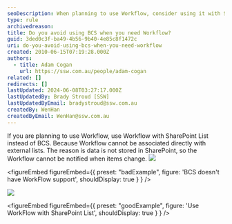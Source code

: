 ```yaml
---
seoDescription: When planning to use Workflow, consider using it with SharePoint List instead of BCS, as Workflow doesn't support external lists and requires data storage in SharePoint.
type: rule
archivedreason:
title: Do you avoid using BCS when you need Workflow?
guid: 3ded0c3f-ba49-4b56-9b40-4e85c8f1472c
uri: do-you-avoid-using-bcs-when-you-need-workflow
created: 2010-06-15T07:19:28.000Z
authors:
  - title: Adam Cogan
    url: https://ssw.com.au/people/adam-cogan
related: []
redirects: []
lastUpdated: 2024-06-08T03:27:17.000Z
lastUpdatedBy: Brady Stroud [SSW]
lastUpdatedByEmail: bradystroud@ssw.com.au
createdBy: WenHan
createdByEmail: WenHan@ssw.com.au
---
```


If you are planning to use Workflow, use Workflow with SharePoint List instead of BCS. Because Workflow cannot be associated directly with external lists. The reason is data is not stored in SharePoint, so the Workflow cannot be notified when items change.
![](BCSDoesNotSupportWF.jpg)

<figureEmbed figureEmbed={{
  preset: "badExample",
  figure: 'BCS doesn\'t have WorkFlow support',
  shouldDisplay: true
} } />


![](WFSupportList.jpg)

<figureEmbed figureEmbed={{
  preset: "goodExample",
  figure: 'Use WorkFlow with SharePoint List',
  shouldDisplay: true
} } />

